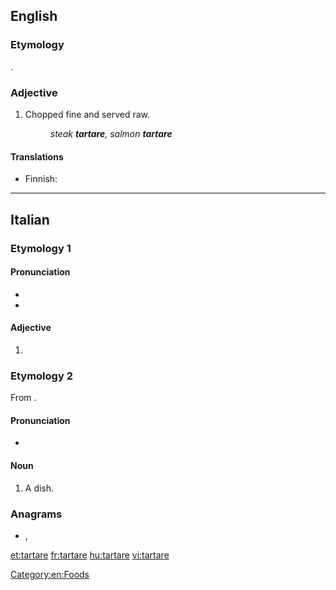 ==English==
{{wikipedia|steak tartare}}

===Etymology===
{{etyl|fr|en}} {{m|fr|tartare}}.

===Adjective===
{{en-adj|-}}

# Chopped fine and served raw.
#: ''steak '''tartare''', salmon '''tartare'''''

====Translations====
{{trans-top}}
* Finnish: {{t+|fi|tartar}}
{{trans-mid}}
{{trans-bottom}}

[[Category:en:Foods]]

----

==Italian==
===Etymology 1===
====Pronunciation====
* {{IPA|/ˈtar.ta.re/|[ˈt̪är̺t̪är̺e̞]|lang=it}}
* {{hyphenation|tàr|ta|re|lang=it}}

====Adjective====
{{head|it|adjective form}}
# {{inflection of|lang=it|tartaro|tartaro|f|p}}

===Etymology 2===
From {{der|it|fr|tartare}}.

====Pronunciation====
* {{IPA|/tarˈtar/|[t̪är̺ˈt̪är̺]|lang=it}}

====Noun====
{{head|it|nouns|g=f}}
# {{cx|lang=it|cooking}} A {{l|en|tartare}} dish.

===Anagrams===
* {{l|it|atterra}}, {{l|it|atterrà}}

[[et:tartare]]
[[fr:tartare]]
[[hu:tartare]]
[[vi:tartare]]